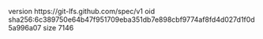 version https://git-lfs.github.com/spec/v1
oid sha256:6c389750e64b47f951709eba351db7e898cbf9774af8fd4d027d1f0d5a996a07
size 7146
